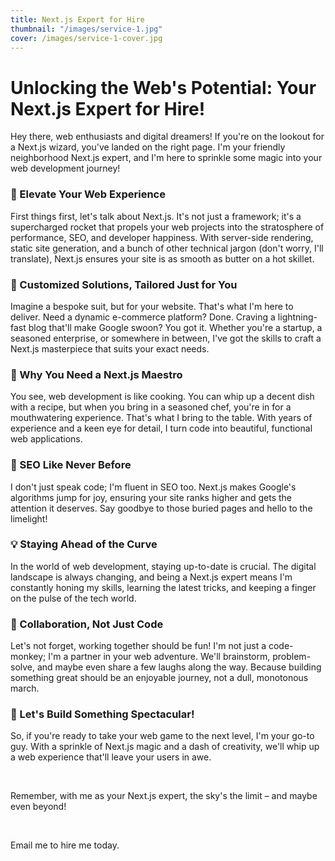 ```yaml
---
title: Next.js Expert for Hire
thumbnail: "/images/service-1.jpg"
cover: /images/service-1-cover.jpg
---
```


# Unlocking the Web's Potential: Your Next.js Expert for Hire!

Hey there, web enthusiasts and digital dreamers! If you're on the lookout for a Next.js wizard, you've landed on the right page. I'm your friendly neighborhood Next.js expert, and I'm here to sprinkle some magic into your web development journey!

### 🚀 Elevate Your Web Experience

First things first, let's talk about Next.js. It's not just a framework; it's a supercharged rocket that propels your web projects into the stratosphere of performance, SEO, and developer happiness. With server-side rendering, static site generation, and a bunch of other technical jargon (don't worry, I'll translate), Next.js ensures your site is as smooth as butter on a hot skillet.

### 🔧 Customized Solutions, Tailored Just for You

Imagine a bespoke suit, but for your website. That's what I'm here to deliver. Need a dynamic e-commerce platform? Done. Craving a lightning-fast blog that'll make Google swoon? You got it. Whether you're a startup, a seasoned enterprise, or somewhere in between, I've got the skills to craft a Next.js masterpiece that suits your exact needs.

### 💼 Why You Need a Next.js Maestro

You see, web development is like cooking. You can whip up a decent dish with a recipe, but when you bring in a seasoned chef, you're in for a mouthwatering experience. That's what I bring to the table. With years of experience and a keen eye for detail, I turn code into beautiful, functional web applications.

### 🎯 SEO Like Never Before

I don't just speak code; I'm fluent in SEO too. Next.js makes Google's algorithms jump for joy, ensuring your site ranks higher and gets the attention it deserves. Say goodbye to those buried pages and hello to the limelight!

### 💡 Staying Ahead of the Curve

In the world of web development, staying up-to-date is crucial. The digital landscape is always changing, and being a Next.js expert means I'm constantly honing my skills, learning the latest tricks, and keeping a finger on the pulse of the tech world.

### 🤝 Collaboration, Not Just Code

Let's not forget, working together should be fun! I'm not just a code-monkey; I'm a partner in your web adventure. We'll brainstorm, problem-solve, and maybe even share a few laughs along the way. Because building something great should be an enjoyable journey, not a dull, monotonous march.

### 🌟 Let's Build Something Spectacular!

So, if you're ready to take your web game to the next level, I'm your go-to guy. With a sprinkle of Next.js magic and a dash of creativity, we'll whip up a web experience that'll leave your users in awe.

<br />

Remember, with me as your Next.js expert, the sky's the limit – and maybe even beyond!

<br />

Email me to hire me today.